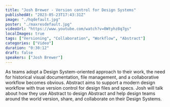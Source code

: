```yaml
---
title: "Josh Brewer - Version control for Design Systems"
publishedAt: "2023-05-23T17:43:31Z"
image: "./hqdefault.jpg"
poster: "./maxresdefault.jpg"
videoUrl: "https://www.youtube.com/watch?v=0Wtyhz8q7gs"
localImages: true
tags: ["Versioning", "Collaboration", "Workflow", "Abstract"]
categories: ["Video"]
duration: "0:30:12"
draft: false
speakers: ["Josh Brewer"]
---
```


As teams adopt a Design System-oriented approach to their work, the need for historical visual documentation, file management, and a collaborative workflow becomes obvious. Abstract aims to support a modern design workflow with true version control for design files and specs. Josh will talk about how they use Abstract to design Abstract and help design teams around the world version, share, and collaborate on their Design Systems.
